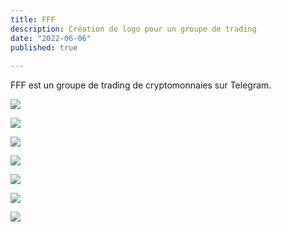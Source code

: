 ```yaml
---
title: FFF
description: Création de logo pour un groupe de trading
date: "2022-06-06"
published: true
  
---
```


FFF est un groupe de trading de cryptomonnaies sur Telegram.

![](/fff-1.png)

![](/fff-2.png)

![](/fff-3.png)

![](/fff-4.png)

![](/fff-5.png)

![](/fff-6.png)

![](/fff-7.png)
